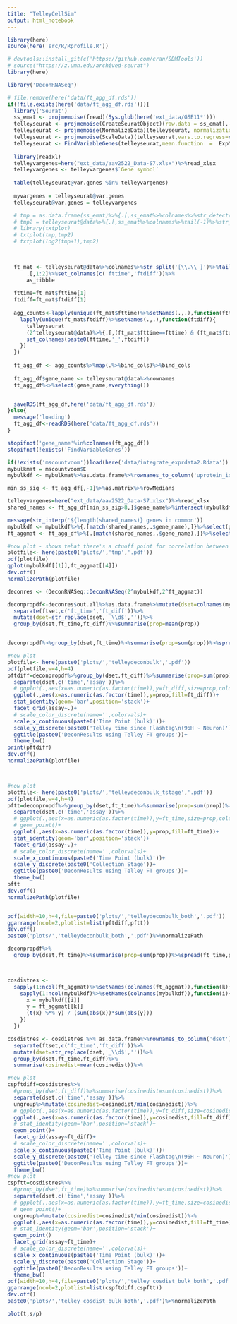 ```yaml
---
title: "TelleyCellSim"
output: html_notebook
---
```


```r
library(here)
source(here('src/R/Rprofile.R'))

# devtools::install_git(c('https://github.com/cran/SDMTools'))
# source("https://z.umn.edu/archived-seurat")
library(here)

library('DeconRNASeq')

# file.remove(here('data/ft_agg_df.rds'))
if(!file.exists(here('data/ft_agg_df.rds'))){
  library('Seurat')
  ss_emat <- projmemoise(fread)(Sys.glob(here('ext_data/GSE11*')))
  telleyseurat <- projmemoise(CreateSeuratObject)(raw.data = ss_emat[,-1]%>%as.matrix%>%set_rownames(ss_emat[[1]]))
  telleyseurat <- projmemoise(NormalizeData)(telleyseurat, normalization.method = 'LogNormalize',scale.factor=100000)
  telleyseurat <- projmemoise(ScaleData)(telleyseurat,vars.to.regress=c('nGene','nUMI'))
  telleyseurat <- FindVariableGenes(telleyseurat,mean.function  =  ExpMean,  dispersion.function  =  LogVMR,  x.low.cutoff  =  0.1, x.high.cutoff  =  8,  y.cutoff  =  0.7)
  
  library(readxl)
  telleyvargenes=here("ext_data/aav2522_Data-S7.xlsx")%>%read_xlsx
  telleyvargenes <- telleyvargenes$`Gene symbol`
  
  table(telleyseurat@var.genes %in% telleyvargenes)
  
  myvargenes = telleyseurat@var.genes
  telleyseurat@var.genes = telleyvargenes

  # tmp = as.data.frame(ss_emat)%>%{.[,ss_emat%>%colnames%>%str_detect('E14.96')]}%>%rowSums
  # tmp2 = telleyseurat@data%>%{.[,ss_emat%>%colnames%>%tail(-1)%>%str_detect('E14.96')]}%>%rowSums
  # library(txtplot)
  # txtplot(tmp,tmp2)
  # txtplot(log2(tmp+1),tmp2)


    
  ft_mat <- telleyseurat@data%>%colnames%>%str_split('[\\.\\_]')%>%tail(-1)%>%simplify2array%>%t%>%
      .[,1:2]%>%set_colnames(c('fttime','ftdiff'))%>%
      as_tibble
  
  fttime=ft_mat$fttime[1]
  ftdiff=ft_mat$ftdiff[1]
  
  agg_counts<-lapply(unique(ft_mat$fttime)%>%setNames(.,.),function(fttime){
    lapply(unique(ft_mat$ftdiff)%>%setNames(.,.),function(ftdiff){
      telleyseurat
      (2^telleyseurat@data)%>%{.[,(ft_mat$fttime==fttime) & (ft_mat$ftdiff==ftdiff)]}%>%rowSums%>%log2%>%as.data.frame%>%
      set_colnames(paste0(fttime,'_',ftdiff))
    })
  })
  
  ft_agg_df <- agg_counts%>%map(.%>%bind_cols)%>%bind_cols
    
  ft_agg_df$gene_name <- telleyseurat@data%>%rownames
  ft_agg_df%<>%select(gene_name,everything())


  saveRDS(ft_agg_df,here('data/ft_agg_df.rds'))
}else{
  message('loading')
  ft_agg_df<-readRDS(here('data/ft_agg_df.rds'))
}

stopifnot('gene_name'%in%colnames(ft_agg_df))
stopifnot(!exists('FindVariableGenes'))

if(!exists('mscountvoom'))load(here('data/integrate_exprdata2.Rdata'))
mybulkmat = mscountvoom$E
mybulkdf <- mybulkmat%>%as.data.frame%>%rownames_to_column('uprotein_id')%>%left_join(metainfo%>%select(uprotein_id,gene_name))

min_ss_sig <- ft_agg_df[,-1]%>%as.matrix%>%rowMedians

telleyvargenes=here("ext_data/aav2522_Data-S7.xlsx")%>%read_xlsx
shared_names <- ft_agg_df[min_ss_sig>8,]$gene_name%>%intersect(mybulkdf$gene_name)%>%intersect(telleyvargenes[[1]])

message(str_interp('${length(shared_names)} genes in common'))
mybulkdf <- mybulkdf%>%{.[match(shared_names,.$gene_name),]}%>%select(gene_name,matches('total'),matches('ribo'))%>%{set_rownames(as.data.frame(.[,-1]),.$gene_name)}
ft_aggmat <- ft_agg_df%>%{.[match(shared_names,.$gene_name),]}%>%select(gene_name,everything())%>%{set_rownames(as.data.frame(.[,-1]),.$gene_name)}

#now plot - shows tehat there's a ctuoff point for correlation between the ft_aggmat and the 
plotfile<- here(paste0('plots/','tmp','.pdf'))
pdf(plotfile)
qplot(mybulkdf[[1]],ft_aggmat[[4]])
dev.off()
normalizePath(plotfile)

deconres <- (DeconRNASeq::DeconRNASeq(2^mybulkdf,2^ft_aggmat))

deconpropdf<-deconres$out.all%>%as.data.frame%>%mutate(dset=colnames(mybulkdf))%>%gather(ftset,prop,-dset)%>%
  separate(ftset,c('ft_time','ft_diff'))%>%
  mutate(dset=str_replace(dset,'_\\d$',''))%>%
  group_by(dset,ft_time,ft_diff)%>%summarise(prop=mean(prop))


deconpropdf%>%group_by(dset,ft_time)%>%summarise(prop=sum(prop))%>%spread(ft_time,prop)

#now plot
plotfile<- here(paste0('plots/','telleydeconbulk','.pdf'))
pdf(plotfile,w=4,h=4)
pftdiff=deconpropdf%>%group_by(dset,ft_diff)%>%summarise(prop=sum(prop))%>%
  separate(dset,c('time','assay'))%>%
  # ggplot(.,aes(x=as.numeric(as.factor(time)),y=ft_diff,size=prop,color=assay))+
  ggplot(.,aes(x=as.numeric(as.factor(time)),y=prop,fill=ft_diff))+
  stat_identity(geom='bar',position='stack')+
  facet_grid(assay~.)+
  # scale_color_discrete(name='',colorvals)+
  scale_x_continuous(paste0('Time Point (bulk)'))+
  scale_y_discrete(paste0('Telley time since Flashtag\n(96H ~ Neuron)'))+
  ggtitle(paste0('DeconResults using Telley FT groups'))+
  theme_bw()
print(pftdiff)
dev.off()
normalizePath(plotfile)



#now plot
plotfile<- here(paste0('plots/','telleydeconbulk_tstage','.pdf'))
pdf(plotfile,w=4,h=4)
pftt=deconpropdf%>%group_by(dset,ft_time)%>%summarise(prop=sum(prop))%>%
  separate(dset,c('time','assay'))%>%
  # ggplot(.,aes(x=as.numeric(as.factor(time)),y=ft_time,size=prop,color=assay))+
  # geom_point()+
  ggplot(.,aes(x=as.numeric(as.factor(time)),y=prop,fill=ft_time))+
  stat_identity(geom='bar',position='stack')+
  facet_grid(assay~.)+
  # scale_color_discrete(name='',colorvals)+
  scale_x_continuous(paste0('Time Point (bulk)'))+
  scale_y_discrete(paste0('Collection Stage'))+
  ggtitle(paste0('DeconResults using Telley FT groups'))+
  theme_bw()
pftt
dev.off()
normalizePath(plotfile)


pdf(width=10,h=4,file=paste0('plots/','telleydeconbulk_both','.pdf'))
ggarrange(ncol=2,plotlist=list(pftdiff,pftt))
dev.off()
paste0('plots/','telleydeconbulk_both','.pdf')%>%normalizePath

deconpropdf%>%
  group_by(dset,ft_time)%>%summarise(prop=sum(prop))%>%spread(ft_time,prop)



cosdistres <- 
  sapply(1:ncol(ft_aggmat)%>%setNames(colnames(ft_aggmat)),function(k){
    sapply(1:ncol(mybulkdf)%>%setNames(colnames(mybulkdf)),function(i){
      x = mybulkdf[[i]]
      y = ft_aggmat[[k]]
      (t(x) %*% y) / (sum(abs(x))*sum(abs(y)))
    })
  })

cosdistres <- cosdistres %>% as.data.frame%>%rownames_to_column('dset')%>%gather(ftset,cosinedist,-dset)%>%
  separate(ftset,c('ft_time','ft_diff'))%>%
  mutate(dset=str_replace(dset,'_\\d$',''))%>%
  group_by(dset,ft_time,ft_diff)%>%
  summarise(cosinedist=mean(cosinedist))%>%

#now plot
cspftdiff=cosdistres%>%
  #group_by(dset,ft_diff)%>%summarise(cosinedist=sum(cosinedist))%>%
  separate(dset,c('time','assay'))%>%
  ungroup%>%mutate(cosinedist=cosinedist/min(cosinedist))%>%
  # ggplot(.,aes(x=as.numeric(as.factor(time)),y=ft_diff,size=cosinedist,color=assay))+
  ggplot(.,aes(x=as.numeric(as.factor(time)),y=cosinedist,fill=ft_diff))+
  # stat_identity(geom='bar',position='stack')+
  geom_point()+
  facet_grid(assay~ft_diff)+
  # scale_color_discrete(name='',colorvals)+
  scale_x_continuous(paste0('Time Point (bulk)'))+
  scale_y_discrete(paste0('Telley time since Flashtag\n(96H ~ Neuron)'))+
  ggtitle(paste0('DeconResults using Telley FT groups'))+
  theme_bw()
#now plot
cspftt=cosdistres%>%
  #group_by(dset,ft_time)%>%summarise(cosinedist=sum(cosinedist))%>%
  separate(dset,c('time','assay'))%>%
  # ggplot(.,aes(x=as.numeric(as.factor(time)),y=ft_time,size=cosinedist,color=assay))+
  # geom_point()+
  ungroup%>%mutate(cosinedist=cosinedist/min(cosinedist))%>%
  ggplot(.,aes(x=as.numeric(as.factor(time)),y=cosinedist,fill=ft_time))+
  # stat_identity(geom='bar',position='stack')+
  geom_point()
  facet_grid(assay~ft_time)+
  # scale_color_discrete(name='',colorvals)+
  scale_x_continuous(paste0('Time Point (bulk)'))+
  scale_y_discrete(paste0('Collection Stage'))+
  ggtitle(paste0('DeconResults using Telley FT groups'))+
  theme_bw()
pdf(width=10,h=4,file=paste0('plots/','telley_cosdist_bulk_both','.pdf'))
ggarrange(ncol=2,plotlist=list(cspftdiff,cspftt))
dev.off()
paste0('plots/','telley_cosdist_bulk_both','.pdf')%>%normalizePath

plot(t,s/p)


```